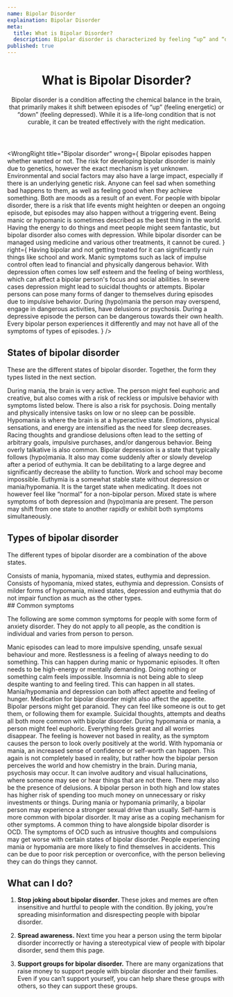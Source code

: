 ```yaml
---
name: Bipolar Disorder
explaination: Bipolar Disorder
meta:
  title: What is Bipolar Disorder?
  description: Bipolar disorder is characterized by feeling “up” and “down” in episodes. Learn more here.
published: true
---
```


<PreviewBanner googleDocUrl="https://docs.google.com/document/d/1vN_2cJPuPJISuyznDwKSrmxDLd2NBNNneTtLi98h5VM/edit?usp=sharing" />

<Header>

# What is Bipolar Disorder?

Bipolar disorder is a condition affecting the chemical balance in the brain, that primarily makes it shift between episodes of “up” (feeling energetic) or “down” (feeling depressed). While it is a life-long condition that is not curable, it can be treated effectively with the right medication.

</Header>

<Main>

<WrongRight
  title="Bipolar disorder"
  wrong={
    <Definition>
      <DefinitionItem summary="A choice">
        Bipolar episodes happen whether wanted or not. The risk for developing bipolar
        disorder is mainly due to genetics, however the exact mechanism is yet unknown.
        Environmental and social factors may also have a large impact, especially if there
        is an underlying genetic risk.
      </DefinitionItem>
      <DefinitionItem summary="Always based on what happens in the surrounding environment">
        Anyone can feel sad when something bad happens to them, as well as feeling good
        when they achieve something. Both are moods as a result of an event. For people
        with bipolar disorder, there is a risk that life events might heighten or deepen
        an ongoing episode, but episodes may also happen without a triggering event.
      </DefinitionItem>
      <DefinitionItem summary="Fun">
        Being manic or hypomanic is sometimes described as the best thing in the world.
        Having the energy to do things and meet people might seem fantastic, but bipolar
        disorder also comes with depression.
      </DefinitionItem>
      <DefinitionItem summary="Curable">
        While bipolar disorder can be managed using medicine and various other treatments,
        it cannot be cured.
      </DefinitionItem>
    </Definition>
  }
  right={
    <Definition>
      <DefinitionItem summary="Debilitating">
        Having bipolar and not getting treated for it can significantly ruin things like
        school and work. Manic symptoms such as lack of impulse control often lead to
        financial and physically dangerous behavior. With depression often comes low self
        esteem and the feeling of being worthless, which can affect a bipolar person's
        focus and social abilities. In severe cases depression might lead to suicidal
        thoughts or attempts.
      </DefinitionItem>
      <DefinitionItem summary="Dangerous">
        Bipolar persons can pose many forms of danger to themselves during episodes due to
        impulsive behavior. During (hypo)mania the person may overspend, engage in
        dangerous activities, have delusions or psychosis. During a depressive episode the
        person can be dangerous towards their own health.
      </DefinitionItem>
      <DefinitionItem summary="Individual">
        Every bipolar person experiences it differently and may not have all of the
        symptoms of types of episodes.
      </DefinitionItem>
    </Definition>
  }
/>

<Section>

## States of bipolar disorder

These are the different states of bipolar disorder. Together, the form they types listed in the next section.

<Definition>
  <DefinitionItem summary="Mania">
    During mania, the brain is very active. The person might feel euphoric and creative,
    but also comes with a risk of reckless or impulsive behavior with symptoms listed
    below. There is also a risk for psychosis. Doing mentally and physically intensive
    tasks on low or no sleep can be possible.
  </DefinitionItem>
  <DefinitionItem summary="Hypomania">
    Hypomania is where the brain is at a hyperactive state. Emotions, physical sensations,
    and energy are intensified as the need for sleep decreases. Racing thoughts and
    grandiose delusions often lead to the setting of arbitrary goals, impulsive purchases,
    and/or dangerous behavior. Being overly talkative is also common.
  </DefinitionItem>
  <DefinitionItem summary="Depression">
    Bipolar depression is a state that typically follows (hypo)mania. It also may come
    suddenly after or slowly develop after a period of euthymia. It can be debilitating to
    a large degree and significantly decrease the ability to function. Work and school may
    become impossible.
  </DefinitionItem>
  <DefinitionItem summary="Euthymia">
    Euthymia is a somewhat stable state without depression or mania/hypomania. It is the
    target state when medicating. It does not however feel like “normal” for a non-bipolar
    person.
  </DefinitionItem>
  <DefinitionItem summary="Mixed states">
    Mixed state is where symptoms of both depression and (hypo)mania are present. The
    person may shift from one state to another rapidly or exhibit both symptoms
    simultaneously.
  </DefinitionItem>
</Definition>

</Section>

<Section>

## Types of bipolar disorder

The different types of bipolar disorder are a combination of the above states.

<Definition>
  <DefinitionItem summary="Bipolar 1">
    Consists of mania, hypomania, mixed states, euthymia and depression.
  </DefinitionItem>
  <DefinitionItem summary="Bipolar 2">
    Consists of hypomania, mixed states, euthymia and depression.
  </DefinitionItem>
  <DefinitionItem summary="Cyclothymia">
    Consists of milder forms of hypomania, mixed states, depression and euthymia that do
    not impair function as much as the other types.
  </DefinitionItem>
</Definition>

</Section>

<Section>
## Common symptoms

The following are some common symptoms for people with some form of anxiety disorder. They do not apply to all people, as the condition is individual and varies from person to person.

<Definition>
  <DefinitionItem summary="Impulsivity">
    Manic episodes can lead to more impulsive spending, unsafe sexual behaviour and more.
  </DefinitionItem>
    <DefinitionItem summary="Restlessness">
    Restlessness is a feeling of always needing to do something. This can happen during manic or hypomanic episodes.  It often needs to be high-energy or mentally demanding. Doing nothing or something calm feels impossible.
  </DefinitionItem>
    <DefinitionItem summary="Insomnia">
    Insomnia is not being able to sleep despite wanting to and feeling tired. This can happen in all states.
  </DefinitionItem>
    <DefinitionItem summary="Eating too much or too little">
    Mania/hypomania and depression can both affect appetite and feeling of hunger. Medication for bipolar disorder might also affect the appetite.
  </DefinitionItem>
    <DefinitionItem summary="Paranoia">
    Bipolar persons might get paranoid. They can feel like someone is out to get them, or following them for example.
  </DefinitionItem>
    <DefinitionItem summary="Suicidal thoughts">
    Suicidal thoughts, attempts and deaths all both more common with bipolar disorder.
  </DefinitionItem>
    <DefinitionItem summary="Euphoria">
    During hypomania or mania, a person might feel euphoric. Everything feels great and all worries disappear. The feeling is however not based in reality, as the symptom causes the person to look overly positively at the world. 
  </DefinitionItem>
    <DefinitionItem summary="Overconfidence">
    With hypomania or mania, an increased sense of confidence or self-worth can happen. This again is not completely based in reality, but rather how the bipolar person perceives the world and how chemistry in the brain.
  </DefinitionItem>
    <DefinitionItem summary="Psychosis">
    During mania, psychosis may occur. It can involve auditory and visual hallucinations, where someone may see or hear things that are not there. There may also be the presence of delusions.
  </DefinitionItem>
    <DefinitionItem summary="Gambling or overspending">
    A bipolar person in both high and low states has higher risk of spending too much money on unnecessary or risky investments or things.
  </DefinitionItem>
    <DefinitionItem summary="Hypersexuality">
    During mania or hypomania primarily, a bipolar person may experience a stronger sexual drive than usually.
  </DefinitionItem>
    <DefinitionItem summary="Self-harm">
    Self-harm is more common with bipolar disorder. It may arise as a coping mechanism for other symptoms.
  </DefinitionItem>
    <DefinitionItem summary="Intrusive thoughts">
    A common thing to have alongside bipolar disorder is OCD. The symptoms of OCD such as intrusive thoughts and compulsions may get worse with certain states of bipolar disorder.
  </DefinitionItem>
    <DefinitionItem summary="Prone to accidents">
    People experiencing mania or hypomania are more likely to find themselves in accidents. This can be due to poor risk perception or overconfice, with the person believing they can do things they cannot.
  </DefinitionItem>
</Definition>
</Section>

<Section>

## What can I do?

1. **Stop joking about bipolar disorder.** These jokes and memes are often insensitive and hurtful to people with the condition. By joking, you’re spreading misinformation and disrespecting people with bipolar disorder.

2. **Spread awareness.** Next time you hear a person using the term bipolar disorder incorrectly or having a stereotypical view of people with bipolar disorder, send them this page.

3. **Support groups for bipolar disorder.** There are many organizations that raise money to support people with bipolar disorder and their families. Even if you can’t support yourself, you can help share these groups with others, so they can support these groups.

</Section>

</Main>
